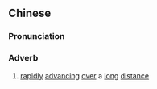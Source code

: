 {{also|长驱}}
==Chinese==
{{zh-forms|s=长驱}}

===Pronunciation===
{{zh-pron
|m=chángqū
|cat=adv
}}

===Adverb===
{{zh-adv}}

# {{lb|zh|archaic}} [[rapidly]] [[advancing]] [[over]] a [[long]] [[distance]]